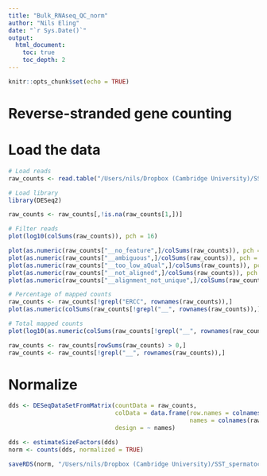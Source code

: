 ```yaml
---
title: "Bulk_RNAseq_QC_norm"
author: "Nils Eling"
date: "`r Sys.Date()`"
output: 
  html_document:
    toc: true
    toc_depth: 2
---
```


```r
knitr::opts_chunk$set(echo = TRUE)
```

# Reverse-stranded gene counting

# Load the data

```r
# Load reads
raw_counts <- read.table("/Users/nils/Dropbox (Cambridge University)/SST_spermatocytes/Analysis/data/bulk/raw/1st_wave_bulk_all_reverse-stranded.txt", sep = "\t")

# Load library
library(DESeq2)

raw_counts <- raw_counts[,!is.na(raw_counts[1,])]

# Filter reads
plot(log10(colSums(raw_counts)), pch = 16)

plot(as.numeric(raw_counts["__no_feature",]/colSums(raw_counts)), pch = 16)
plot(as.numeric(raw_counts["__ambiguous",]/colSums(raw_counts)), pch = 16)
plot(as.numeric(raw_counts["__too_low_aQual",]/colSums(raw_counts)), pch = 16)
plot(as.numeric(raw_counts["__not_aligned",]/colSums(raw_counts)), pch = 16)
plot(as.numeric(raw_counts["__alignment_not_unique",]/colSums(raw_counts)), pch = 16)

# Percentage of mapped counts
raw_counts <- raw_counts[!grepl("ERCC", rownames(raw_counts)),]
plot(as.numeric(colSums(raw_counts[!grepl("__", rownames(raw_counts)),])/colSums(raw_counts)), pch = 16)

# Total mapped counts
plot(log10(as.numeric(colSums(raw_counts[!grepl("__", rownames(raw_counts)),]))), pch = 16)

raw_counts <- raw_counts[rowSums(raw_counts) > 0,]
raw_counts <- raw_counts[!grepl("__", rownames(raw_counts)),]
```

# Normalize

```r
dds <- DESeqDataSetFromMatrix(countData = raw_counts, 
                              colData = data.frame(row.names = colnames(raw_counts),
                                                   names = colnames(raw_counts)),
                              design = ~ names)

dds <- estimateSizeFactors(dds)
norm <- counts(dds, normalized = TRUE)

saveRDS(norm, "/Users/nils/Dropbox (Cambridge University)/SST_spermatocytes/Analysis/data/bulk/norm/1st_wave_bulk_norm_reverse-stranded.rds")
```